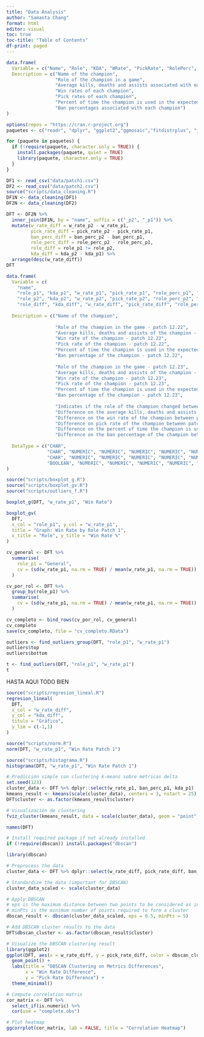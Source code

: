 ```yaml
---
title: "Data Analysis"
author: "Samanta Chang"
format: html
editor: visual
toc: true
toc-title: "Table of Contents"
df-print: paged
---
```


```r
data.frame(
  Variable = c("Name", "Role", "KDA", "WRate", "PickRate", "RolePerc", "BanPerc"),
  Description = c("Name of the champion", 
                  "Role of the champion in a game", 
                  "Average kills, deaths and assists associated with each champion",
                  "Win rates of each champion",
                  "Pick rates of each champion",
                  "Percent of time the champion is used in the expected role",
                  "Ban percentages associated with each champion")
)
```

```r
options(repos = "https://cran.r-project.org")
paquetes <- c("readr", "dplyr", "ggplot2","ggmosaic","fitdistrplus", "janitor", "stringr", "factoextra", "ggcorrplot") 

for (paquete in paquetes) {
  if (!require(paquete, character.only = TRUE)) {
    install.packages(paquete, quiet = TRUE)
    library(paquete, character.only = TRUE)
  }
}
```

```r
DF1 <- read_csv("data/patch1.csv")
DF2 <- read_csv("data/patch2.csv")
source("scripts/data_cleaning.R")
DF1N <- data_cleaning(DF1)
DF2N <- data_cleaning(DF2)
```

```r
DFT <- DF2N %>%
  inner_join(DF1N, by = "name", suffix = c("_p2", "_p1")) %>%
  mutate(w_rate_diff = w_rate_p2 - w_rate_p1,
         pick_rate_diff = pick_rate_p2 - pick_rate_p1,
         ban_perc_diff = ban_perc_p2 - ban_perc_p1,
         role_perc_diff = role_perc_p2 - role_perc_p1,
         role_diff = role_p1 != role_p2,
         kda_diff = kda_p2 - kda_p1) %>%
  arrange(desc(w_rate_diff))
DFT
```
```r
data.frame(
  Variable = c(
    "name", 
    "role_p1", "kda_p1", "w_rate_p1", "pick_rate_p1", "role_perc_p1", "ban_perc_p1",
    "role_p2", "kda_p2", "w_rate_p2", "pick_rate_p2", "role_perc_p2", "ban_perc_p2",
    "role_diff", "kda_diff", "w_rate_diff", "pick_rate_diff", "role_perc_diff", "ban_perc_diff"),
  
  Description = c("Name of the champion", 
                  
                  "Role of the champion in the game - patch 12.22", 
                  "Average kills, deaths and assists of the champion - patch 12.22",
                  "Win rate of the champion - patch 12.22",
                  "Pick rate of the champion - patch 12.22",
                  "Percent of time the champion is used in the expected role - patch 12.22",
                  "Ban percentage of the champion - patch 12.22",
                  
                  "Role of the champion in the game - patch 12.23", 
                  "Average kills, deaths and assists of the champion - patch 12.23",
                  "Win rate of the champion - patch 12.23",
                  "Pick rate of the champion - patch 12.23",
                  "Percent of time the champion is used in the expected role - patch 12.23",
                  "Ban percentage of the champion - patch 12.23",
                  
                  "Indicates if the role of the champion changed between patches", 
                  "Difference on the average kills, deaths and assists of the champion between patches",
                  "Difference on the win rate of the champion between patches",
                  "Difference on pick rate of the champion between patches",
                  "Difference on the percent of time the champion is used in the expected role between patches",
                  "Difference on the ban percentage of the champion between patches"),
  
  DataType = c("CHAR", 
               "CHAR", "NUMERIC", "NUMERIC", "NUMERIC", "NUMERIC", "NUMERIC",
               "CHAR", "NUMERIC", "NUMERIC", "NUMERIC", "NUMERIC", "NUMERIC",
               "BOOLEAN", "NUMERIC", "NUMERIC", "NUMERIC", "NUMERIC", "NUMERIC")
)
```

```r
source("scripts/boxplot_g.R")
source("scripts/boxplot_gv.R")
source("scripts/outliers_f.R")
```

```r
boxplot_g(DFT, "w_rate_p1", "Win Rate")

boxplot_gv(
  DFT,
  x_col = "role_p1", y_col = "w_rate_p1",
  title = "Graph: Win Rate by Role Patch 1",
  x_title = "Role", y_title = "Win Rate %"
)
```

```r
cv_general <- DFT %>%
  summarise(
    role_p1 = "General",
    cv = (sd(w_rate_p1, na.rm = TRUE) / mean(w_rate_p1, na.rm = TRUE)) * 100
  )

cv_por_rol <- DFT %>%
  group_by(role_p1) %>%
  summarise(
    cv = (sd(w_rate_p1, na.rm = TRUE) / mean(w_rate_p1, na.rm = TRUE)) * 100
  )

cv_completo <- bind_rows(cv_por_rol, cv_general)
cv_completo
save(cv_completo, file = "cv_completo.RData")
```

```r
outliers <- find_outliers_group(DFT, "role_p1", "w_rate_p1")
outliers$top
outliers$bottom

t <- find_outliers(DFT, "role_p1", "w_rate_p1")
t
```

HASTA AQUI TODO BIEN

```r
source("scripts/regresion_lineal.R")
regresion_lineal(
  DFT,
  x_col = "w_rate_diff",
  y_col = "kda_diff",
  titulo = "Gráfico",
  y_lim = c(-1,1)
)
```


```r
source("scripts/norm.R")
norm(DFT, "w_rate_p1", "Win Rate Patch 1")
```

```r
source("scripts/histograma.R")
histograma(DFT, "w_rate_p1", "Win Rate Patch 1")
```

```r
# Predicción simple con clustering k-means sobre métricas delta
set.seed(123)
cluster_data <- DFT %>% dplyr::select(w_rate_p1, ban_perc_p1, kda_p1)
kmeans_result <- kmeans(scale(cluster_data), centers = 3, nstart = 25)
DFT$cluster <- as.factor(kmeans_result$cluster)

# Visualización de clustering
fviz_cluster(kmeans_result, data = scale(cluster_data), geom = "point", ellipse.type = "norm", main = "Clustering de Campeones según Cambios en Métricas")
```

```r
names(DFT)
```

```r
# Install required package if not already installed
if (!require(dbscan)) install.packages("dbscan")

library(dbscan)

# Preprocess the data
cluster_data <- DFT %>% dplyr::select(w_rate_diff, pick_rate_diff, ban_perc_diff)

# Standardize the data (important for DBSCAN)
cluster_data_scaled <- scale(cluster_data)

# Apply DBSCAN
# eps is the maximum distance between two points to be considered as in the same neighborhood
# minPts is the minimum number of points required to form a cluster
dbscan_result <- dbscan(cluster_data_scaled, eps = 0.5, minPts = 5)

# Add DBSCAN cluster results to the data
DFT$dbscan_cluster <- as.factor(dbscan_result$cluster)

# Visualize the DBSCAN clustering result
library(ggplot2)
ggplot(DFT, aes(x = w_rate_diff, y = pick_rate_diff, color = dbscan_cluster)) +
  geom_point() +
  labs(title = "DBSCAN Clustering on Metrics Differences",
       x = "Win Rate Difference",
       y = "Pick Rate Difference") +
  theme_minimal()

```

```r


# Compute correlation matrix
cor_matrix <- DFT %>%
  select_if(is.numeric) %>%
  cor(use = "complete.obs")

# Plot heatmap
ggcorrplot(cor_matrix, lab = FALSE, title = "Correlation Heatmap")

```